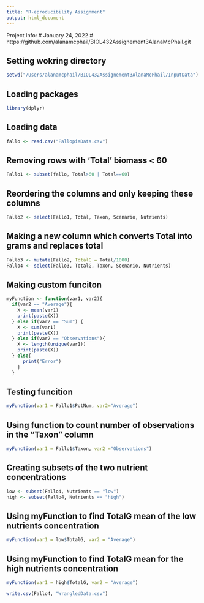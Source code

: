```yaml
---
title: "R-eproducibility Assignment"
output: html_document
---
```

Project Info:
# January 24, 2022
# https://github.com/alanamcphail/BIOL432Assignement3AlanaMcPhail.git

## Setting wokring directory
```r
setwd("/Users/alanamcphail/BIOL432Assignement3AlanaMcPhail/InputData")
```

## Loading packages
```r
library(dplyr)
```
## Loading data 
```r
fallo <- read.csv("FallopiaData.csv")
```

## Removing rows with 'Total' biomass < 60
```r
Fallo1 <- subset(fallo, Total>60 | Total==60)
```

## Reordering the columns and only keeping these columns
```r
Fallo2 <- select(Fallo1, Total, Taxon, Scenario, Nutrients)
```

## Making a new column which converts Total into grams and replaces total 
```r
Fallo3 <- mutate(Fallo2, TotalG = Total/1000)
Fallo4 <- select(Fallo3, TotalG, Taxon, Scenario, Nutrients)
```

## Making custom funciton
```r
myFunction <- function(var1, var2){
  if(var2 == "Average"){
    X <- mean(var1)
    print(paste(X))
  } else if(var2 == "Sum") {
    X <- sum(var1)
    print(paste(X))
  } else if(var2 == "Observations"){
    X <- length(unique(var1))
    print(paste(X))
  } else{
      print("Error")
    }
  }
```


## Testing funcition
```r
myFunction(var1 = Fallo1$PotNum, var2="Average")
```

## Using function to count number of observations in the "Taxon" column 
```r
myFunction(var1 = Fallo1$Taxon, var2 ="Observations")
```


## Creating subsets of the two nutrient concentrations
```r
low <- subset(Fallo4, Nutrients == "low")
high <- subset(Fallo4, Nutrients == "high")
```

## Using myFunction to find TotalG mean of the low nutrients concentration
```r
myFunction(var1 = low$TotalG, var2 = "Average")
```

## Using myFunction to find TotalG mean for the high nutrients concentration
```r
myFunction(var1 = high$TotalG, var2 = "Average")
```

```r
write.csv(Fallo4, "WrangledData.csv")
```







